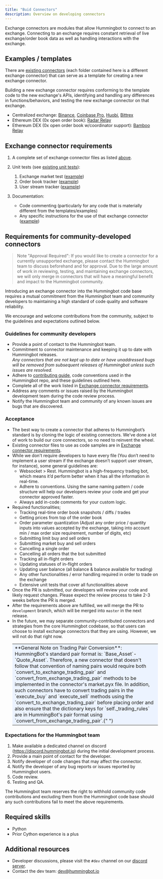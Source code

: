 ```yaml
---
title: "Buid Connectors"
description: Overview on developing connectors
---
```


Exchange connectors are modules that allow Hummingbot to connect to an exchange. Connecting to an exchange requires constant retrieval of live exchange/order book data as well as handling interactions with the exchange.

## Examples / templates

There are [existing connectors](https://github.com/CoinAlpha/hummingbot/tree/master/hummingbot/market) (each folder contained here is a different exchange connector) that can serve as a template for creating a new exchange connector.

Building a new exchange connector requires conforming to the template code to the new exchange's APIs, identifying and handling any differences in functions/behaviors, and testing the new exchange connector on that exchange.

- Centralized exchange: [Binance](https://github.com/CoinAlpha/hummingbot/tree/master/hummingbot/market/binance), [Coinbase Pro](https://github.com/CoinAlpha/hummingbot/tree/master/hummingbot/market/coinbase_pro), [Huobi](https://github.com/CoinAlpha/hummingbot/tree/master/hummingbot/market/huobi), [Bittrex](https://github.com/CoinAlpha/hummingbot/tree/master/hummingbot/market/bittrex)
- Ethereum DEX (0x open order book): [Radar Relay](https://github.com/CoinAlpha/hummingbot/tree/master/hummingbot/market/radar_relay)
- Ethereum DEX (0x open order book w/coordinator support): [Bamboo Relay](https://github.com/CoinAlpha/hummingbot/tree/master/hummingbot/market/bamboo_relay)

## Exchange connector requirements

1. A complete set of exchange connector files as listed [above](#exchange-connector-files).
2. Unit tests (see [existing unit tests](https://github.com/CoinAlpha/hummingbot/tree/master/test/integration)):

   1. Exchange market test ([example](https://github.com/CoinAlpha/hummingbot/blob/master/test/integration/test_binance_market.py))
   2. Order book tracker ([example](https://github.com/CoinAlpha/hummingbot/blob/master/test/integration/test_binance_order_book_tracker.py))
   3. User stream tracker ([example](https://github.com/CoinAlpha/hummingbot/blob/master/test/integration/test_binance_user_stream_tracker.py))

3. Documentation:

   - Code commenting (particularly for any code that is materially different from the templates/examples)
   - Any specific instructions for the use of that exchange connector ([example](https://docs.hummingbot.io/connectors/binance/))

## Requirements for community-developed connectors

> Note "Approval Required": If you would like to create a connector for a currently unsupported exchange, please contact the Hummingbot team to discuss beforehand and for approval. Due to the large amount of work in reviewing, testing, and maintaining exchange connectors, we will only merge in connectors that will have a meaningful benefit and impact to the Hummingbot community.

Introducing an exchange connector into the Hummingbot code base requires a mutual commitment from the Hummingbot team and community developers to maintaining a high standard of code quality and software reliability.

We encourage and welcome contributions from the community, subject to the guidelines and expectations outlined below.

### Guidelines for community developers

- Provide a point of contact to the Hummingbot team.
- Commitment to connector maintenance and keeping it up to date with Hummingbot releases. <br/>_Any connectors that are not kept up to date or have unaddressed bugs will be removed from subsequent releases of Hummingbot unless such issues are resolved._
- Adhere to [contributing guide](https://github.com/CoinAlpha/hummingbot/blob/master/CONTRIBUTING.md), code conventions used in the Hummingbot repo, and these guidelines outlined here.
- Complete all of the work listed in [Exchange connector requirements](#exchange-connector-requirements).
- Address any comments or issues raised by the Hummingbot development team during the code review process.
- Notify the Hummingbot team and community of any known issues are bugs that are discovered.

### Acceptance

- The best way to create a connector that adheres to Hummingbot’s standard is by cloning the logic of existing connectors. We’ve done a lot of work to build our core connectors, so no need to reinvent the wheel.
- Existing connector files to use as code samples are in [Exchange connector requirements](#exchange-connector-requirements).
- While we don't require developers to have every file (You don’t need to implement a user stream if the exchange doesn’t support user stream, for instance), some general guidelines are:
  - Websocket > Rest. Hummingbot is a high-frequency trading bot, which means it’d perform better when it has all the information in real-time.
  - Adhere to conventions. Using the same naming pattern / code structure will help our developers review your code and get your connector approved faster.
  - Always add in-code comments for your custom logic.
- Required functionalities;
  - Tracking real-time order book snapshots / diffs / trades
  - Getting prices from top of the order book
  - Order parameter quantization (Adjust any order price / quantity inputs into values accepted by the exchange, taking into account min / max order size requirement, number of digits, etc)
  - Submitting limit buy and sell orders
  - Submitting market buy and sell orders
  - Cancelling a single order
  - Cancelling all orders that the bot submitted
  - Tracking all in-flight orders
  - Updating statuses of in-flight orders
  - Updating user balance (all balance & balance available for trading)
  - Any other functionalities / error handling required in order to trade on the exchange
  - Extensive unit tests that cover all functionalities above
- Once the PR is submitted, our developers will review your code and likely request changes. Please expect the review process to take 2-3 weeks before the PR is merged.
- After the requirements above are fulfilled, we will merge the PR to `development` branch, which will be merged into `master` in the next release.
- In the future, we may separate community-contributed connectors and strategies from the core Hummingbot codebase, so that users can choose to install exchange connectors that they are using. However, we will not do that right now.
  <table>
    <tbody>
      <tr>
        <td bgcolor="#ecf3ff">
          **General Note on Trading Pair Conversion**: HummingBot's standard
          pair format is: `Base_Asset`-`Quote_Asset`. Therefore, a new connector
          that doesn't follow that convention of naming pairs would require both
          `convert_to_exchange_trading_pair` and
          `convert_from_exchange_trading_pair` methods to be implemented in the
          connector's market.pyx file. In addition, such connectors have to
          convert trading pairs in the `execute_buy` and `execute_sell` methods
          using the `convert_to_exchange_trading_pair` before placing order and
          also ensure that the dictionary keys for `self._trading_rules` are in
          HummingBot's pair format using `convert_from_exchange_trading_pair`.{" "}
        </td>
      </tr>
    </tbody>
  </table>

### Expectations for the Hummingbot team

1. Make available a dedicated channel on discord (https://discord.hummingbot.io) during the initial development process.
1. Provide a main point of contact for the developer.
1. Notify developer of code changes that may affect the connector.
1. Notify the developer of any bug reports or issues reported by Hummingbot users.
1. Code review.
1. Testing and QA.

The Hummingbot team reserves the right to withhold community code contributions and excluding them from the Hummingbot code base should any such contributions fail to meet the above requirements.

## Required skills

- Python
- Prior Cython experience is a plus

## Additional resources

- Developer discussions, please visit the `#dev` channel on our [discord server](https://discord.hummingbot.io).
- Contact the dev team: [dev@hummingbot.io](mailto:dev@hummingbot.io)
